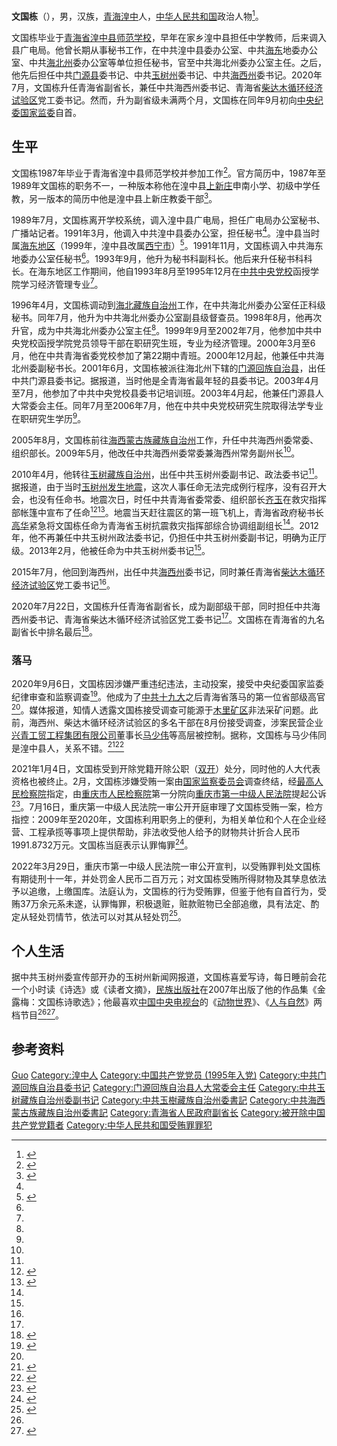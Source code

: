 {{Infobox officeholder
| 图像        = 
| 图像说明    = 
| 职务1       = [[青海省人民政府|青海省人民政府]]副省长
| 就任日期1   = 2020年7月
| 卸任日期1   = 2020年9月
| 前任1       = 
| 继任1       = 
| 1blankname1 = 省长
| 1namedata1  = [[信长星|信长星]]
| 职务2       = 中国共产党海西蒙古族藏族自治州委员会书记
| 就任日期2   = 2015年7月
| 卸任日期2   = 2020年9月
| 前任2       = [[辛国斌|辛国斌]]
| 继任2       = [[誾柏|誾柏]]
| 职务3       = 中国共产党玉树藏族自治州委员会书记
| 就任日期3   = 2013年2月
| 卸任日期3   = 2015年7月
| 前任3       = [[旦科|旦科]]
| 继任3       = [[吴德军|吴德军]]
| 姓名        = 文国栋
| 原名        = 
| 出生日期    = {{birth year and age|1969|8}}
| 出生地点    = {{PRC}}[[青海省|青海省]][[湟中区|湟中县]]
| 逝世日期    = <!-- {{death date and age|}}（死亡在前，出生在后）{{death year and age| }} -->
| 逝世地点    = 
| 政党        = <del>{{CPC}}</del>（1995年－2021年被开除）
| 父母        = 
| 配偶        = <!--{{marriage|姓名|}} -->
| 子女        = 
| 亲属        = 
| 信仰        = 
| 母校        = 湟中县师范学校<br>[[中共中央党校|中共中央党校]]
| 网站        = 
| 签名        = 
| 脚注        = 
}}
'''文国栋'''（{{bd|1969年|8月||catId=Wen文}}），男，汉族，[[青海省|青海]][[湟中区|湟中]]人，[[中华人民共和国|中华人民共和国]]政治人物<ref>{{Cite web|title=文国栋任青海省副省长(图和简历)|url=http://district.ce.cn/newarea/sddy/202007/22/t20200722_35376078.shtml|accessdate=2020-08-02|date=2020-07-22|work=中国经济网|archive-url=https://web.archive.org/web/20200918072921/http://district.ce.cn/newarea/sddy/202007/22/t20200722_35376078.shtml|archive-date=2020-09-18|dead-url=no}}</ref>。

文国栋毕业于[[青海省湟中县师范学校|青海省湟中县师范学校]]，早年在家乡湟中县担任中学教师，后来调入县广电局。他曾长期从事秘书工作，在中共湟中县委办公室、中共[[海东市|海东]]地委办公室、中共[[海北藏族自治州|海北州]]委办公室等单位担任秘书，官至中共海北州委办公室主任。之后，他先后担任中共[[门源回族自治县|门源县]]委书记、中共[[玉树藏族自治州|玉树州]]委书记、中共[[海西蒙古族藏族自治州|海西州]]委书记。2020年7月，文国栋升任青海省副省长，兼任中共海西州委书记、青海省[[柴达木循环经济试验区|柴达木循环经济试验区]]党工委书记。然而，升为副省级未满两个月，文国栋在同年9月初向[[中国共产党中央纪律检查委员会|中央纪委]][[中华人民共和国国家监察委员会|国家监委]]自首。

== 生平 ==
文国栋1987年毕业于青海省湟中县师范学校并参加工作<ref name="njb">{{Cite news|url=https://news.sina.com.cn/c/2020-07-22/doc-iivhvpwx6812298.shtml|title=文国栋升副部 曾是全省最年轻县委书记|date=2020-07-22|work=新京报|via=新浪|accessdate=2020-09-06}}</ref>。官方简历中，1987年至1989年文国栋的职务不一，一种版本称他在湟中县[[上新庄镇|上新庄]]申南小学、初级中学任教，另一版本的简历中他是湟中县上新庄教委干部<ref name="chinanews">{{Cite news|url=http://www.chinanews.com/gn/2020/09-06/9284191.shtml|title=青海省副省长文国栋主动投案 正接受审查调查|date=2020-09-06|work=中国新闻网|accessdate=2020-09-06|archive-date=2020-09-17|archive-url=https://web.archive.org/web/20200917173830/http://www.chinanews.com/gn/2020/09-06/9284191.shtml|dead-url=no}}</ref>。

1989年7月，文国栋离开学校系统，调入湟中县广电局，担任广电局办公室秘书、广播站记者。1991年3月，他调入中共湟中县委办公室，担任秘书<ref name="chinanews" />。湟中县当时属[[海东地区|海东地区]]（1999年，湟中县改属[[西宁市|西宁市]]）<ref>{{Cite news|url=http://www.haidong.gov.cn/html/15/4786.html|title=海东市市情|date=2020-05-22|work=海东市人民政府|accessdate=2020-09-06}}</ref>。1991年11月，文国栋调入中共海东地委办公室任秘书<ref name="chinanews" />。1993年9月，他升为秘书科副科长。他后来升任秘书科科长。在海东地区工作期间，他自1993年8月至1995年12月在[[中共中央党校|中共中央党校]]函授学院学习经济管理专业<ref name="njb" />。

1996年4月，文国栋调动到[[海北藏族自治州|海北藏族自治州]]工作，在中共海北州委办公室任正科级秘书。同年7月，他升为中共海北州委办公室副县级督查员。1998年8月，他再次升官，成为中共海北州委办公室主任<ref name="chinanews" />。1999年9月至2002年7月，他参加中共中央党校函授学院党员领导干部在职研究生班，专业为经济管理。2000年3月至6月，他在中共青海省委党校参加了第22期中青班。2000年12月起，他兼任中共海北州委副秘书长。2001年6月，文国栋被派往海北州下辖的[[门源回族自治县|门源回族自治县]]，出任中共门源县委书记。据报道，当时他是全青海省最年轻的县委书记。2003年4月至7月，他参加了中共中央党校县委书记培训班。2003年4月起，他兼任门源县人大常委会主任。同年7月至2006年7月，他在中共中央党校研究生院取得法学专业在职研究生学历<ref name="njb" />。

2005年8月，文国栋前往[[海西蒙古族藏族自治州|海西蒙古族藏族自治州]]工作，升任中共海西州委常委、组织部长。2009年5月，他改任中共海西州委常委兼海西州常务副州长<ref name="njb" />。

2010年4月，他转往[[玉树藏族自治州|玉树藏族自治州]]，出任中共玉树州委副书记、政法委书记<ref name="njb" />。据报道，由于当时[[2010年玉樹地震|玉树州发生地震]]，这次人事任命无法完成例行程序，没有召开大会，也没有任命书。地震次日，时任中共青海省委常委、组织部长[[齐玉|齐玉]]在救灾指挥部帐篷中宣布了任命<ref name="people">{{Cite news|url=http://qh.people.com.cn/n/2015/0806/c182775-25873495.html|title=玉树“帐篷书记”二进海西主政青海资源大州|date=2015-08-06|work=人民网|accessdate=2020-09-06|archive-date=2015-09-07|archive-url=https://web.archive.org/web/20150907231708/http://qh.people.com.cn/n/2015/0806/c182775-25873495.html|dead-url=no}}</ref><ref>{{Cite news|url=http://district.ce.cn/newarea/sddy/201205/23/t20120523_23346800_8.shtml|title=青海省新一届省委书记、副书记、常委简历(图)|date=2012-05-23|work=中国经济网|accessdate=2020-09-08|archive-date=2016-04-03|archive-url=https://web.archive.org/web/20160403233459/http://district.ce.cn/newarea/sddy/201205/23/t20120523_23346800_8.shtml|dead-url=no}}</ref>。地震当天赶往震区的第一班飞机上，青海省政府秘书长[[高华_(政治人物)|高华]]紧急将文国栋任命为青海省玉树抗震救灾指挥部综合协调组副组长<ref name="people" />。2012年，他不再兼任中共玉树州政法委书记，仍担任中共玉树州委副书记，明确为正厅级。2013年2月，他被任命为中共玉树州委书记<ref name="njb" />。

2015年7月，他回到海西州，出任中共[[海西蒙古族藏族自治州|海西州]]委书记，同时兼任青海省[[柴达木循环经济试验区|柴达木循环经济试验区]]党工委书记<ref name="njb" />。

2020年7月22日，文国栋升任青海省副省长，成为副部级干部，同时担任中共海西州委书记、青海省柴达木循环经济试验区党工委书记<ref name="njb" />。文国栋在青海省的九名副省长中排名最后<ref name="zaobao">{{Cite news|url=https://www.zaobao.com.sg/znews/greater-china/story20200908-1083134|title=青海副省长文国栋主动投案接受调查|date=2020-09-08|work=联合早报|accessdate=2020-09-08|archive-date=2020-09-27|archive-url=https://web.archive.org/web/20200927073000/https://www.zaobao.com.sg/znews/greater-china/story20200908-1083134|dead-url=no}}</ref>。

===落马===
2020年9月6日，文国栋因涉嫌严重违纪违法，主动投案，接受中央纪委国家监委纪律审查和监察调查<ref>{{cite web|title=青海省副省长、海西蒙古族藏族自治州委书记、柴达木循环经济试验区党工委书记文国栋接受审查调查|url=https://xhpfmapi.zhongguowangshi.com/vh512/share/9380438|accessdate=2020-09-06|date=2020-09-06|publisher=[[新华社|新华社]]}}</ref>。他成为了[[中国共产党第十九次全国代表大会|中共十九大]]之后青海省落马的第一位省部级高官<ref name="zaobao" />。媒体报道，知情人透露文国栋接受调查可能源于[[木里矿区|木里矿区]]非法采矿问题。此前，海西州、柴达木循环经济试验区的多名干部在8月份接受调查，涉案民营企业[[兴青工贸工程集团有限公司|兴青工贸工程集团有限公司]]董事长[[马少伟|马少伟]]等高层被控制。据称，文国栋与马少伟同是湟中县人，关系不错。<ref name="gncj">{{Cite news|url=https://finance.sina.com.cn/china/gncj/2020-09-07/doc-iivhuipp3026483.shtml|title=上任仅46天 青海副省长文国栋因何主动投案？|date=2020-09-07|work=财经|via=新浪|accessdate=2020-09-07}}</ref><ref>{{Cite news|url=https://finance.sina.com.cn/chanjing/gsnews/2020-08-07/doc-iivhuipn7431435.shtml|title=兴青公司非法采矿14年 谁在为青海“隐形首富”撑腰？|date=2020-08-07|work=学习小组（人民日报海外版）|via=新浪|accessdate=2020-09-08}}</ref>

2021年1月4日，文国栋受到开除党籍开除公职（[[双开|双开]]）处分，同时他的人大代表资格也被终止。2月，文国栋涉嫌受贿一案由[[中华人民共和国国家监察委员会|国家监察委员会]]调查终结，经[[中华人民共和国最高人民检察院|最高人民检察院]]指定，由[[重庆市人民检察院|重庆市人民检察院]]第一分院向[[重庆市第一中级人民法院|重庆市第一中级人民法院]]提起公诉<ref>{{Cite web|title=重庆检察机关依法对文国栋涉嫌受贿案提起公诉|url=http://www.ce.cn/xwzx/gnsz/gdxw/202102/25/t20210225_36338776.shtml|accessdate=2021-02-25|date=2021-02-25|publisher=中国经济网}}</ref>。7月16日，重庆第一中级人民法院一审公开开庭审理了文国栋受贿一案，检方指控：2009年至2020年，文国栋利用职务上的便利，为相关单位和个人在企业经营、工程承揽等事项上提供帮助，非法收受他人给予的财物共计折合人民币1991.8732万元。文国栋当庭表示认罪悔罪<ref>{{cite news|author=张玉|title=闯了天祸的青海原副省长文国栋当庭认罪|url=https://news.sina.com.cn/c/2021-07-16/doc-ikqciyzk5874627.shtml|accessdate=2021-07-17|work=新浪|date=2019-07-16|archive-date=2021-07-17|archive-url=https://web.archive.org/web/20210717053926/https://news.sina.com.cn/c/2021-07-16/doc-ikqciyzk5874627.shtml|dead-url=no}}</ref>。

2022年3月29日，重庆市第一中级人民法院一审公开宣判，以受贿罪判处文国栋有期徒刑十一年，并处罚金人民币二百万元；对文国栋受贿所得财物及其孳息依法予以追缴，上缴国库。法庭认为，文国栋的行为受贿罪，但鉴于他有自首行为，受贿37万余元系未遂，认罪悔罪，积极退赃，赃款赃物已全部追缴，具有法定、酌定从轻处罚情节，依法可以对其从轻处罚<ref>{{Cite web|title=受贿1991万，“闯天祸”的文国栋一审被判11年，晋升副省长一个多月后就主动投案，中纪委曾通报：靠煤吃煤|url=http://www.nbd.com.cn/articles/2022-03-29/2192282.html|access-date=2022-03-29|publisher=每经网|archive-date=2022-05-12|archive-url=https://web.archive.org/web/20220512163529/http://www.nbd.com.cn/articles/2022-03-29/2192282.html}}</ref>。

== 个人生活 ==
据中共玉树州委宣传部开办的玉树州新闻网报道，文国栋喜爱写诗，每日睡前会花一个小时读《诗选》或《读者文摘》，[[民族出版社|民族出版社]]在2007年出版了他的作品集《金露梅：文国栋诗歌选》；他最喜欢[[中国中央电视台|中国中央电视台]]的《[[动物世界_(电视节目)|动物世界]]》、《[[人与自然|人与自然]]》两档节目<ref name="gncj" /><ref name="yushunews">{{Cite news|url=http://www.yushunews.com/system/2014/07/19/011458352.shtml|title=文国栋：驻足玉树，心系江源|date=2014-07-19|work=玉树州新闻网|accessdate=2020-09-07|archive-date=2020-09-07|archive-url=https://web.archive.org/web/20200907110149/http://www.yushunews.com/system/2014/07/19/011458352.shtml|dead-url=no}}</ref>。

== 参考资料 ==
{{reflist}}

{{start box}}
{{s-ppo|cpc}}
{{s-before|[[辛国斌|辛国斌]]}}
{{s-title|中国共产党海西蒙古族藏族自治州委员会书记|2015年7月－2020年9月}}  
{{s-after|[[誾柏|誾柏]]}}
{{s-before|[[旦科|旦科]]}}
{{s-title|中国共产党玉树藏族自治州委员会书记|2013年2月－2015年7月}}  
{{s-after|[[吴德军|吴德军]]}}
{{end box}}

{{中共十九大以来的反腐败工作}}

{{Authority control}}
{{DEFAULTSORT:Wen文}}
[[Category:文姓|Guo]]
[[Category:湟中人|Category:湟中人]]
[[Category:中国共产党党员_(1995年入党)|Category:中国共产党党员 (1995年入党)]]
[[Category:中共门源回族自治县委书记|Category:中共门源回族自治县委书记]]
[[Category:门源回族自治县人大常委会主任|Category:门源回族自治县人大常委会主任]]
[[Category:中共玉树藏族自治州委副书记|Category:中共玉树藏族自治州委副书记]]
[[Category:中共玉樹藏族自治州委書記|Category:中共玉樹藏族自治州委書記]]
[[Category:中共海西蒙古族藏族自治州委書記|Category:中共海西蒙古族藏族自治州委書記]]
[[Category:青海省人民政府副省长|Category:青海省人民政府副省长]]
[[Category:被开除中国共产党党籍者|Category:被开除中国共产党党籍者]]
[[Category:中华人民共和国受贿罪罪犯|Category:中华人民共和国受贿罪罪犯]]